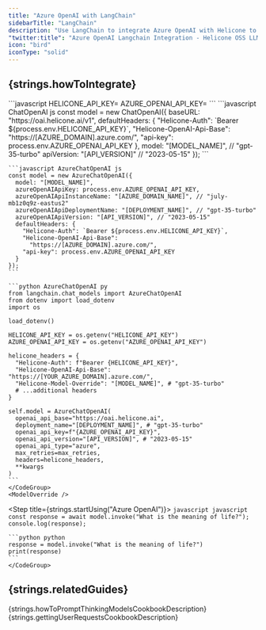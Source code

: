 ```yaml
---
title: "Azure OpenAI with LangChain"
sidebarTitle: "LangChain"
description: "Use LangChain to integrate Azure OpenAI with Helicone to log your Azure OpenAI usage."
"twitter:title": "Azure OpenAI Langchain Integration - Helicone OSS LLM Observability"
icon: "bird"
iconType: "solid"
---
```



## {strings.howToIntegrate}

<Steps>
  <Step title={strings.generateKey}>
    <div dangerouslySetInnerHTML={{ __html: strings.generateKeyInstructions }} />
  </Step>

  <Step title={strings.setApiKey}>
    ```javascript
    HELICONE_API_KEY=<YOUR_HELICONE_API_KEY>
    AZURE_OPENAI_API_KEY=<YOUR_AZURE_OPENAI_API_KEY>
    ```
  </Step>

  <Step title={strings.modifyBasePath}>
    <IncludeApiVersion />
    <CodeGroup>
    ```javascript ChatOpenAI js
    const model = new ChatOpenAI({
      baseURL: "https://oai.helicone.ai/v1",
      defaultHeaders: {
        "Helicone-Auth": `Bearer ${process.env.HELICONE_API_KEY}`,
        "Helicone-OpenAI-Api-Base": "https://[AZURE_DOMAIN].azure.com/",
        "api-key": process.env.AZURE_OPENAI_API_KEY
      },
      model: "[MODEL_NAME]", // "gpt-35-turbo"
      apiVersion: "[API_VERSION]" // "2023-05-15"
    });
    ```

    ```javascript AzureChatOpenAI js
    const model = new AzureChatOpenAI({
      model: "[MODEL_NAME]",
      azureOpenAIApiKey: process.env.AZURE_OPENAI_API_KEY,
      azureOpenAIApiInstanceName: "[AZURE_DOMAIN_NAME]", // "july-mb1z0q9z-eastus2"
      azureOpenAIApiDeploymentName: "[DEPLOYMENT_NAME]", // "gpt-35-turbo"
      azureOpenAIApiVersion: "[API_VERSION]", // "2023-05-15"
      defaultHeaders: {
        "Helicone-Auth": `Bearer ${process.env.HELICONE_API_KEY}`,
        "Helicone-OpenAI-Api-Base":
          "https://[AZURE_DOMAIN].azure.com/",
        "api-key": process.env.AZURE_OPENAI_API_KEY
      }
    });
    ```

    ```python AzureChatOpenAI py
    from langchain.chat_models import AzureChatOpenAI
    from dotenv import load_dotenv
    import os

    load_dotenv()

    HELICONE_API_KEY = os.getenv("HELICONE_API_KEY")
    AZURE_OPENAI_API_KEY = os.getenv("AZURE_OPENAI_API_KEY")

    helicone_headers = {
      "Helicone-Auth": f"Bearer {HELICONE_API_KEY}",
      "Helicone-OpenAI-Api-Base": "https://[YOUR_AZURE_DOMAIN].azure.com/",
      "Helicone-Model-Override": "[MODEL_NAME]", # "gpt-35-turbo"
      # ...additional headers
    }

    self.model = AzureChatOpenAI(
      openai_api_base="https://oai.helicone.ai",
      deployment_name="[DEPLOYMENT_NAME]", # "gpt-35-turbo"
      openai_api_key=f"{AZURE_OPENAI_API_KEY}",
      openai_api_version="[API_VERSION]", # "2023-05-15"
      openai_api_type="azure",
      max_retries=max_retries,
      headers=helicone_headers,
      **kwargs
    )
    ```
    </CodeGroup>
    <ModelOverride />
  </Step>

  <Step title={strings.startUsing("Azure OpenAI")}>
    <CodeGroup>
    ```javascript javascript
    const response = await model.invoke("What is the meaning of life?");
    console.log(response);
    ```

    ```python python
    response = model.invoke("What is the meaning of life?")
    print(response)
    ```
    </CodeGroup>
  </Step>

  <Step title={strings.verifyInHelicone}>
    <div dangerouslySetInnerHTML={{ __html: strings.verifyInHeliconeDesciption("Azure OpenAI") }} />
  </Step>
</Steps>

<div dangerouslySetInnerHTML={{ __html: strings.azureOpenAIDocs }} />

## {strings.relatedGuides}

<CardGroup cols={2}>
  <Card
    title="How to Prompt Thinking Models"
    icon="brain"
    href="/guides/cookbooks/prompt-thinking-models"
    iconType="light"
    vertical
  >
    {strings.howToPromptThinkingModelsCookbookDescription}
  </Card>
  <Card
    title="Getting User Requests"
    icon="user"
    href="/guides/cookbooks/getting-user-requests"
    iconType="light"
    vertical
  >
    {strings.gettingUserRequestsCookbookDescription}
  </Card>
</CardGroup>
